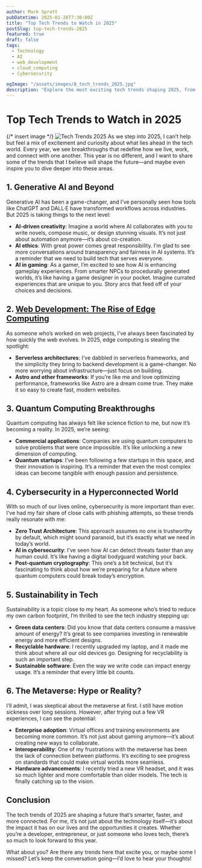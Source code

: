 ```yaml
---
author: Mark Spratt
pubDatetime: 2025-01-26T7:30:00Z
title: "Top Tech Trends to Watch in 2025"
postSlug: top-tech-trends-2025
featured: true
draft: false
tags:
  - Technology
  - AI
  - web_development
  - cloud_computing
  - Cybersecurity

ogImage: "/assets/images/8_tech_trends_2025.jpg"
description: "Explore the most exciting tech trends shaping 2025, from AI advancements to the future of web development."
---
```


# Top Tech Trends to Watch in 2025

{/* insert image */}
![Tech Trends 2025](/assets/images/8_tech_trends_2025.jpg)
As we step into 2025, I can’t help but feel a mix of excitement and curiosity about what lies ahead in the tech world. Every year, we see breakthroughs that redefine how we live, work, and connect with one another. This year is no different, and I want to share some of the trends that I believe will shape the future—and maybe even inspire you to dive deeper into these areas.

## 1. **Generative AI and Beyond**

Generative AI has been a game-changer, and I’ve personally seen how tools like ChatGPT and DALL·E have transformed workflows across industries. But 2025 is taking things to the next level:

- **AI-driven creativity**: Imagine a world where AI collaborates with you to write novels, compose music, or design stunning visuals. It’s not just about automation anymore—it’s about co-creation.
- **AI ethics**: With great power comes great responsibility. I’m glad to see more conversations around transparency and fairness in AI systems. It’s a reminder that we need to build tech that serves everyone.
- **AI in gaming**: As a gamer, I’m excited to see how AI is enhancing gameplay experiences. From smarter NPCs to procedurally generated worlds, it’s like having a game designer in your pocket. Imagine currated experiences that are unique to you. Story arcs that feed off of your choices and decisions.

## 2. **[Web Development: The Rise of Edge Computing](./web-development-edge-computing)**

As someone who’s worked on web projects, I’ve always been fascinated by how quickly the web evolves. In 2025, edge computing is stealing the spotlight:

- **Serverless architectures**: I’ve dabbled in serverless frameworks, and the simplicity they bring to backend development is a game-changer. No more worrying about infrastructure—just focus on building.
- **Astro and other frameworks**: If you’re like me and love optimizing performance, frameworks like Astro are a dream come true. They make it so easy to create fast, modern websites.

## 3. **Quantum Computing Breakthroughs**

Quantum computing has always felt like science fiction to me, but now it’s becoming a reality. In 2025, we’re seeing:

- **Commercial applications**: Companies are using quantum computers to solve problems that were once impossible. It’s like unlocking a new dimension of computing.
- **Quantum startups**: I’ve been following a few startups in this space, and their innovation is inspiring. It’s a reminder that even the most complex ideas can become tangible with enough passion and persistence.

## 4. **Cybersecurity in a Hyperconnected World**

With so much of our lives online, cybersecurity is more important than ever. I’ve had my fair share of close calls with phishing attempts, so these trends really resonate with me:

- **Zero Trust Architecture**: This approach assumes no one is trustworthy by default, which might sound paranoid, but it’s exactly what we need in today’s world.
- **AI in cybersecurity**: I’ve seen how AI can detect threats faster than any human could. It’s like having a digital bodyguard watching your back.
- **Post-quantum cryptography**: This one’s a bit technical, but it’s fascinating to think about how we’re preparing for a future where quantum computers could break today’s encryption.

## 5. **Sustainability in Tech**

Sustainability is a topic close to my heart. As someone who’s tried to reduce my own carbon footprint, I’m thrilled to see the tech industry stepping up:

- **Green data centers**: Did you know that data centers consume a massive amount of energy? It’s great to see companies investing in renewable energy and more efficient designs.
- **Recyclable hardware**: I recently upgraded my laptop, and it made me think about where all our old devices go. Designing for recyclability is such an important step.
- **Sustainable software**: Even the way we write code can impact energy usage. It’s a reminder that every little bit counts.

## 6. **The Metaverse: Hype or Reality?**

I’ll admit, I was skeptical about the metaverse at first. I still have motion sickness over long sessions. However, after trying out a few VR experiences, I can see the potential:

- **Enterprise adoption**: Virtual offices and training environments are becoming more common. It’s not just about gaming anymore—it’s about creating new ways to collaborate.
- **Interoperability**: One of my frustrations with the metaverse has been the lack of connection between platforms. It’s exciting to see progress on standards that could make virtual worlds more seamless.
- **Hardware advancements**: I recently tried a new VR headset, and it was so much lighter and more comfortable than older models. The tech is finally catching up to the vision.

## Conclusion

The tech trends of 2025 are shaping a future that’s smarter, faster, and more connected. For me, it’s not just about the technology itself—it’s about the impact it has on our lives and the opportunities it creates. Whether you’re a developer, entrepreneur, or just someone who loves tech, there’s so much to look forward to this year.

What about you? Are there any trends here that excite you, or maybe some I missed? Let’s keep the conversation going—I’d love to hear your thoughts!
